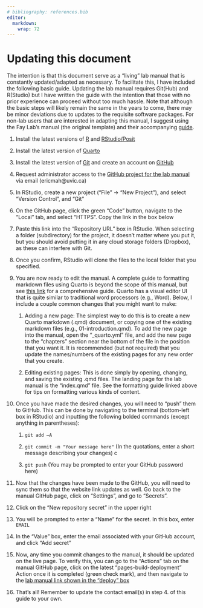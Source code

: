 ```yaml
---
# bibliography: references.bib
editor: 
  markdown: 
    wrap: 72
---
```


# Updating this document

The intention is that this document serve as a "living" lab manual that
is constantly updated/adapted as necessary. To facilitate this, I have
included the following basic guide. Updating the lab manual requires
Git(Hub) and R(Studio) but I have written the guide with the intention
that those with no prior experience can proceed without too much hassle.
Note that although the basic steps will likely remain the same in the
years to come, there may be minor deviations due to updates to the
requisite software packages. For non-lab users that are interested in
adapting this manual, I suggest using the Fay Lab's manual (the original
template) and their accompanying
[guide](https://github.com/thefaylab/lab-manual/wiki/Quick-steps-to-making-a-copy-of-the-lab-manual-&-publishing-it).

1.  Install the latest versions of
    [R](https://cran.r-project.org/bin/windows/base/) and
    [RStudio/Posit](https://posit.co/products/open-source/rstudio/)

2.  Install the latest version of
    [Quarto](https://quarto.org/docs/get-started/)

3.  Install the latest version of [Git](https://git-scm.com/) and create
    an account on [GitHub](https://github.com/)

4.  Request administrator access to the [GitHub project for the lab
    manual](https://github.com/E-Y-M/lindsay-lab-manual) via email
    (ericmah\@uvic.ca)

5.  In RStudio, create a new project ("File" -\> "New Project"), and
    select "Version Control", and "Git"

6.  On the GitHub page, click the green "Code" button, navigate to the
    "Local" tab, and select "HTTPS". Copy the link in the box below

7.  Paste this link into the "Repository URL" box in RStudio. When
    selecting a folder (subdirectory) for the project, it doesn't matter
    where you put it, but you should avoid putting it in any cloud
    storage folders (Dropbox), as these can interfere with Git.

8.  Once you confirm, RStudio will clone the files to the local folder
    that you specified.

9.  You are now ready to edit the manual. A complete guide to formatting
    markdown files using Quarto is beyond the scope of this manual, but
    see [this
    link](https://quarto.org/docs/authoring/markdown-basics.html) for a
    comprehensive guide. Quarto has a visual editor UI that is quite
    similar to traditional word processors (e.g., Word). Below, I
    include a couple common changes that you might want to make:

    1.  Adding a new page: The simplest way to do this is to create a
        new Quarto markdown (.qmd) document, or copying one of the
        existing markdown files (e.g., 01-introduction.qmd). To add the
        new page into the manual, open the "\_quarto.yml" file, and add
        the new page to the "chapters" section near the bottom of the
        file in the position that you want it. It is recommended (but
        not required) that you update the names/numbers of the existing
        pages for any new order that you create.

    2.  Editing existing pages: This is done simply by opening,
        changing, and saving the existing .qmd files. The landing page
        for the lab manual is the "index.qmd" file. See the formatting
        guide linked above for tips on formatting various kinds of
        content.

10. Once you have made the desired changes, you will need to "push" them
    to GitHub. This can be done by navigating to the terminal
    (bottom-left box in RStudio) and inputting the following bolded
    commands (except anything in parentheses):

    1.  `git add –A`

    2.  `git commit -m "Your message here"` (In the quotations, enter a
        short message describing your changes) c

    3.  `git push` (You may be prompted to enter your GitHub password
        here)

11. Now that the changes have been made to the GitHub, you will need to
    sync them so that the website link updates as well. Go back to the
    manual GitHub page, click on "Settings", and go to "Secrets".

12. Click on the "New repository secret" in the upper right

13. You will be prompted to enter a "Name" for the secret. In this box,
    enter `EMAIL`

14. In the "Value" box, enter the email associated with your GitHub
    account, and click "Add secret"

15. Now, any time you commit changes to the manual, it should be updated
    on the live page. To verify this, you can go to the "Actions" tab on
    the manual GitHub page, click on the latest "pages-build-deployment"
    Action once it is completed (green check mark), and then navigate to
    the [lab manual link shown in the "deploy"
    box](https://e-y-m.github.io/lindsay-lab-manual/)

16. That's all! Remember to update the contact email(s) in step 4. of
    this guide to your own.
